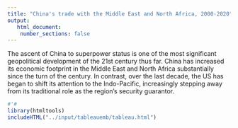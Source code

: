 ```yaml
---
title: "China's trade with the Middle East and North Africa, 2000-2020"
output:
   html_document:
    number_sections: false
---
```


The ascent of China to superpower status is one of the most significant geopolitical development of the 21st century thus far.
China has increased its economic footprint in the Middle East and North Africa substantially since the turn of the century. 
In contrast, over the last decade, the US has began to shift its attention to the Indo-Pacific, increasingly stepping away from its traditional role 
as the region's security guarantor.


``` r
#'#
library(htmltools)
includeHTML("../input/tableauemb/tableau.html")
```